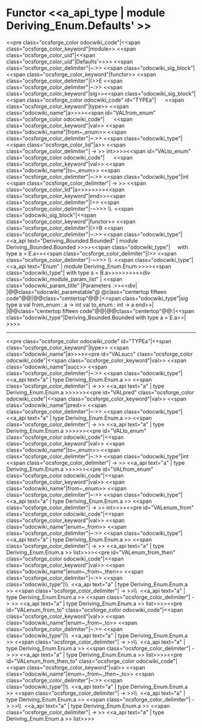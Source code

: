 =Functor <<a_api_type | module Deriving_Enum.Defaults' >> =
<<pre class="ocsforge_color odocwiki_code"|<<span class="ocsforge_color_keyword"|module>> <<span class="ocsforge_color_uid"|<<span class="ocsforge_color_uid"|Defaults'>>>> <<span class="ocsforge_color_delimiter"|~:>> <<span class="odocwiki_sig_block"|<<span class="ocsforge_color_keyword"|functor>> <<span class="ocsforge_color_delimiter"|(>>E <<span class="ocsforge_color_delimiter"|~:>> <<span class="ocsforge_color_keyword"|sig>><<span class="odocwiki_sig_block"|<<span class="ocsforge_color odocwiki_code" id="TYPEa"|      <<span class="ocsforge_color_keyword"|type>> <<span class="odocwiki_name"|a>>>><<span id="VALfrom_enum" class="ocsforge_color odocwiki_code"|      <<span class="ocsforge_color_keyword"|val>> <<span class="odocwiki_name"|from~_enum>> <<span class="ocsforge_color_delimiter"|~:>> <<span class="odocwiki_type"|<<span class="ocsforge_color_lid"|a>> <<span class="ocsforge_color_delimiter"| -> >> int>>>><<span id="VALto_enum" class="ocsforge_color odocwiki_code"|      <<span class="ocsforge_color_keyword"|val>> <<span class="odocwiki_name"|to~_enum>> <<span class="ocsforge_color_delimiter"|~:>> <<span class="odocwiki_type"|int <<span class="ocsforge_color_delimiter"| -> >> <<span class="ocsforge_color_lid"|a>>>>>>>><<span class="ocsforge_color_keyword"|end>><<span class="ocsforge_color_delimiter"|)>> <<span class="ocsforge_color_delimiter"|-~>>> \\  <<span class="odocwiki_sig_block"|<<span class="ocsforge_color_keyword"|functor>> <<span class="ocsforge_color_delimiter"|(>>B <<span class="ocsforge_color_delimiter"|~:>> <<span class="odocwiki_type"|<<a_api text="Deriving_Bounded.Bounded" | module Deriving_Bounded.Bounded >>>><<span class="odocwiki_type"|     with type a = E.a>><<span class="ocsforge_color_delimiter"|)>> <<span class="ocsforge_color_delimiter"|-~>>> \\  <<span class="odocwiki_type"|<<a_api text="Enum" | module Deriving_Enum.Enum >>>><<span class="odocwiki_type"|  with type a = B.a>>>>>>>><<div class="odocwiki_module_param_list" | <<span class="odocwiki_param_title" |Parameters :>><<div|
|@@class="odocwiki_paramstable"@ @class="centertop fifteen code"@@{{{E}}}|@@class="centertop"@@:|<<span class="odocwiki_type"|sig type a val from_enum : a -> int val to_enum : int -> a end>>|
|@@class="centertop fifteen code"@@{{{B}}}|@@class="centertop"@@:|<<span class="odocwiki_type"|Deriving_Bounded.Bounded with type a = E.a>>|
>>>>

----
<<pre class="ocsforge_color odocwiki_code" id="TYPEa"|<<span class="ocsforge_color_keyword"|type>> <<span class="odocwiki_name"|a>>>><<pre id="VALsucc" class="ocsforge_color odocwiki_code"|<<span class="ocsforge_color_keyword"|val>> <<span class="odocwiki_name"|succ>> <<span class="ocsforge_color_delimiter"|~:>> <<span class="odocwiki_type"|<<a_api text="a" | type Deriving_Enum.Enum.a >> <<span class="ocsforge_color_delimiter"| -> >> <<a_api text="a" | type Deriving_Enum.Enum.a >>>>>><<pre id="VALpred" class="ocsforge_color odocwiki_code"|<<span class="ocsforge_color_keyword"|val>> <<span class="odocwiki_name"|pred>> <<span class="ocsforge_color_delimiter"|~:>> <<span class="odocwiki_type"|<<a_api text="a" | type Deriving_Enum.Enum.a >> <<span class="ocsforge_color_delimiter"| -> >> <<a_api text="a" | type Deriving_Enum.Enum.a >>>>>><<pre id="VALto_enum" class="ocsforge_color odocwiki_code"|<<span class="ocsforge_color_keyword"|val>> <<span class="odocwiki_name"|to~_enum>> <<span class="ocsforge_color_delimiter"|~:>> <<span class="odocwiki_type"|int <<span class="ocsforge_color_delimiter"| -> >> <<a_api text="a" | type Deriving_Enum.Enum.a >>>>>><<pre id="VALfrom_enum" class="ocsforge_color odocwiki_code"|<<span class="ocsforge_color_keyword"|val>> <<span class="odocwiki_name"|from~_enum>> <<span class="ocsforge_color_delimiter"|~:>> <<span class="odocwiki_type"|<<a_api text="a" | type Deriving_Enum.Enum.a >> <<span class="ocsforge_color_delimiter"| -> >> int>>>><<pre id="VALenum_from" class="ocsforge_color odocwiki_code"|<<span class="ocsforge_color_keyword"|val>> <<span class="odocwiki_name"|enum~_from>> <<span class="ocsforge_color_delimiter"|~:>> <<span class="odocwiki_type"|<<a_api text="a" | type Deriving_Enum.Enum.a >> <<span class="ocsforge_color_delimiter"| -> >> <<a_api text="a" | type Deriving_Enum.Enum.a >> list>>>><<pre id="VALenum_from_then" class="ocsforge_color odocwiki_code"|<<span class="ocsforge_color_keyword"|val>> <<span class="odocwiki_name"|enum~_from~_then>> <<span class="ocsforge_color_delimiter"|~:>> <<span class="odocwiki_type"|\\  <<a_api text="a" | type Deriving_Enum.Enum.a >> <<span class="ocsforge_color_delimiter"| -> >>\\  <<a_api text="a" | type Deriving_Enum.Enum.a >> <<span class="ocsforge_color_delimiter"| -> >> <<a_api text="a" | type Deriving_Enum.Enum.a >> list>>>><<pre id="VALenum_from_to" class="ocsforge_color odocwiki_code"|<<span class="ocsforge_color_keyword"|val>> <<span class="odocwiki_name"|enum~_from~_to>> <<span class="ocsforge_color_delimiter"|~:>> <<span class="odocwiki_type"|\\  <<a_api text="a" | type Deriving_Enum.Enum.a >> <<span class="ocsforge_color_delimiter"| -> >>\\  <<a_api text="a" | type Deriving_Enum.Enum.a >> <<span class="ocsforge_color_delimiter"| -> >> <<a_api text="a" | type Deriving_Enum.Enum.a >> list>>>><<pre id="VALenum_from_then_to" class="ocsforge_color odocwiki_code"|<<span class="ocsforge_color_keyword"|val>> <<span class="odocwiki_name"|enum~_from~_then~_to>> <<span class="ocsforge_color_delimiter"|~:>> <<span class="odocwiki_type"|\\  <<a_api text="a" | type Deriving_Enum.Enum.a >> <<span class="ocsforge_color_delimiter"| -> >>\\  <<a_api text="a" | type Deriving_Enum.Enum.a >> <<span class="ocsforge_color_delimiter"| -> >>\\  <<a_api text="a" | type Deriving_Enum.Enum.a >> <<span class="ocsforge_color_delimiter"| -> >> <<a_api text="a" | type Deriving_Enum.Enum.a >> list>>>>